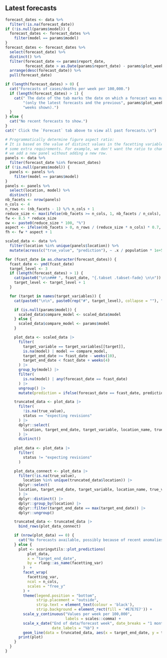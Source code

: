 <!-- Visualisation of forecasts (cases or deaths across time) for multiple
forecasting dates. -->

## Latest forecasts {.tabset .tabset_fade}

```r
forecast_dates <- data %>%
  filter(!is.na(forecast_date))
if (!is.null(params$model)) {
  forecast_dates <- forecast_dates %>%
    filter(model == params$model)
}
forecast_dates <- forecast_dates %>%
  select(forecast_date) %>%
  distinct() %>%
  filter(forecast_date <= params$report_date,
         forecast_date > as.Date(params$report_date) - params$plot_weeks * 7) %>%
  arrange(desc(forecast_date)) %>%
  pull(forecast_date)
```

```r
if (length(forecast_dates) > 0) {
  cat("Forecasts of cases/deaths per week per 100,000.")
  if (length(forecast_dates) > 1) {
    cat(" The date of the tab marks the date on which a forecast was made",
        "(only the latest forecasts and the previous", params$plot_weeks,
        "weeks shown).")
  }
} else {
  cat("No recent forecasts to show.")
}
cat(" Click the `Forecast` tab above to view all past forecasts.\n")
```

```r
# Programmatically determine figure aspect ratio:
# It is based on the value of distinct values in the facetting variables with
# some extra requirements. For example, we don't want the ratio to change when
# we add a new panel without adding a new row.
panels <- data %>%
  filter(forecast_date %in% forecast_dates)
if (!is.null(params$model)) {
  panels <- panels %>%
    filter(model == params$model)
}
panels <- panels %>%
  select(location, model) %>%
  distinct()
nb_facets <- nrow(panels)
n_cols <- 4
n_rows <- (nb_facets - 1) %/% n_cols + 1
reduce_size <- max(ifelse(nb_facets >= n_cols, 1, nb_facets / n_cols), 0.5)
fw <- 8.5 * reduce_size
ow <- paste0(reduce_size * 100, "%")
aspect <- ifelse(nb_facets > 0, n_rows / (reduce_size * n_cols) * 0.7, 1)
fh <- fw * aspect + 1
```

```r
scaled_data <- data %>%
  filter(location %in% unique(panels$location)) %>%
  mutate(across(c("true_value", "prediction"), ~ .x / population * 1e+5))

for (fcast_date in as.character(forecast_dates)) {
  fcast_date <- ymd(fcast_date)
  target_level <- 3
  if (length(forecast_dates) > 1) {
    cat(paste0("\n\n### ", fcast_date, "{.tabset .tabset-fade} \n\n"))
    target_level <- target_level + 1
  }

  for (target in names(target_variables)) {
    cat(paste0("\n\n", paste0(rep("#", target_level), collapse = ""), " ", target, "\n\n"))

    if (is.null(params$model)) {
      scaled_data$compare_model <- scaled_data$model
    } else {
      scaled_data$compare_model <- params$model
    }

    plot_data <- scaled_data |>
      filter(
        target_variable == target_variables[[target]],
        is.na(model) | model == compare_model,
        target_end_date >= fcast_date - weeks(10),
        target_end_date < fcast_date + weeks(4)
      ) |> 
      group_by(model) |> 
      filter(
        is.na(model) | any(forecast_date == fcast_date)
      ) |> 
      ungroup() |>
      mutate(prediction = ifelse(forecast_date == fcast_date, prediction, NA))

    truncated_data <- plot_data |>
      filter(
        !is.na(true_value),
        status == "expecting revisions"
      ) |>
      dplyr::select(
        location, target_end_date, target_variable, location_name, true_value
      ) |>
      distinct()
     
    plot_data <- plot_data |>
      filter(
        status != "expecting revisions"
      )

    plot_data_connect <- plot_data |>
      filter(!is.na(true_value),
        location %in% unique(truncated_data$location)) |>
      dplyr::select(
      location, target_end_date, target_variable, location_name, true_value
      ) |>
      dplyr::distinct() |>
      dplyr::group_by(location) |>
      dplyr::filter(target_end_date == max(target_end_date)) |>
      dplyr::ungroup()

    truncated_data <- truncated_data |>
      bind_rows(plot_data_connect)

    if (nrow(plot_data) == 0) {
      cat("No forecasts available, possibly because of recent anomalies in the available data.")
    } else {
      plot <- scoringutils::plot_predictions(
          plot_data, 
          x = "target_end_date",
          by = rlang::as_name(facetting_var)
        )  +
        facet_wrap(
          facetting_var, 
          ncol = n_cols,
          scales = "free_y"
        ) +
        theme(legend.position = "bottom",
              strip.placement = "outside",
              strip.text = element_text(colour = 'black'),
              strip.background = element_rect(fill = '#E7E7E7')) +
        scale_y_continuous("Values per week per 100,000",
                           labels = scales::comma) +
        scale_x_date("End of data/forecast week", date_breaks = "1 month",
                     date_labels = "%b") +
        geom_line(data = truncated_data, aes(x = target_end_date, y = true_value), linetype = "dashed")
      print(plot)
    }
  }
}
```

## {.unlisted .unnumbered}
